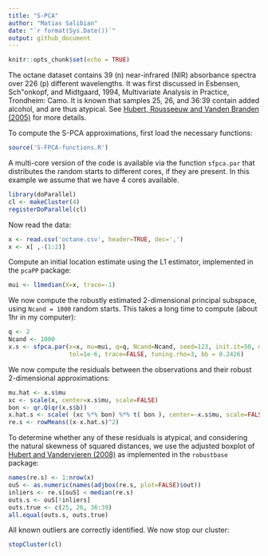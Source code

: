 ```yaml
---
title: "S-PCA"
author: "Matias Salibian"
date: "`r format(Sys.Date())`"
output: github_document
---
```


```r
knitr::opts_chunk$set(echo = TRUE)
```

The octane dataset contains 39 (n)
near-infrared (NIR) absorbance spectra over 226 (p)
different wavelengths. It was 
first discussed in
Esbensen, Sch\"onkopf, and Midtgaard, 1994, 
Multivariate Analysis in Practice, Trondheim: Camo. 
It is known that 
samples 25, 26, and 36:39 contain added alcohol,
and are thus atypical. See
[Hubert, Rousseeuw and Vanden Branden (2005)](http://dx.doi.org/10.1198/004017004000000563)
for more details. 

To compute the S-PCA approximations, first load the necessary functions:
```r
source('S-FPCA-functions.R')
```
A multi-core version of the code is available via the function
`sfpca.par` that distributes the
random starts to different cores, if they are
present. In this example we assume that 
we have 4 cores available. 
```r
library(doParallel)
cl <- makeCluster(4)
registerDoParallel(cl)
```
Now read the data:
```r
x <- read.csv('octane.csv', header=TRUE, dec=',')
x <- x[ ,-(1:2)]
```
Compute an initial location estimate using the L1 estimator, 
implemented in the `pcaPP` package:
```r
mui <- l1median(X=x, trace=-1)
```
We now compute the 
robustly estimated 2-dimensional
principal subspace, using `Ncand = 1000` random
starts. This takes a long time to compute (about 1hr 
in my computer):
```r
q <- 2
Ncand <- 1000
x.s <- sfpca.par(x=x, mu=mui, q=q, Ncand=Ncand, seed=123, init.it=50, max.it=500, 
                 tol=1e-6, trace=FALSE, tuning.rho=3, bb = 0.2426)
```
We now compute the residuals between the
observations and their robust 2-dimensional approximations:
```r
mu.hat <- x.s$mu
xc <- scale(x, center=x.s$mu, scale=FALSE)
bon <- qr.Q(qr(x.s$b))
x.hat.s <- scale( (xc %*% bon) %*% t( bon ), center=-x.s$mu, scale=FALSE)
re.s <- rowMeans((x-x.hat.s)^2)
```
To determine whether any of these residuals is atypical, 
and considering the natural skewness of squared distances,
we use the adjusted boxplot of 
[Hubert and Vandervieren (2008)](http://dx.doi.org/10.1016/j.csda.2007.11.008)
as implemented in the `robustbase` package:
```r
names(re.s) <- 1:nrow(x)
ouS <- as.numeric(names(adjbox(re.s, plot=FALSE)$out))
inliers <- re.s[ouS] < median(re.s)
outs.s <- ouS[!inliers]
outs.true <- c(25, 26, 36:39)
all.equal(outs.s, outs.true)
```
All known outliers are correctly identified. 
We now stop our cluster:
```r
stopCluster(cl)
```
